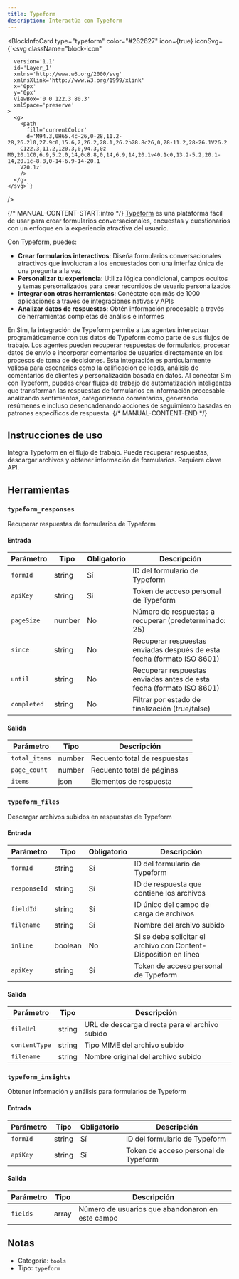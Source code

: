 ```yaml
---
title: Typeform
description: Interactúa con Typeform
---
```



<BlockInfoCard 
  type="typeform"
  color="#262627"
  icon={true}
  iconSvg={`<svg className="block-icon"
      
      version='1.1'
      id='Layer_1'
      xmlns='http://www.w3.org/2000/svg'
      xmlnsXlink='http://www.w3.org/1999/xlink'
      x='0px'
      y='0px'
      viewBox='0 0 122.3 80.3'
      xmlSpace='preserve'
    >
      <g>
        <path
          fill='currentColor'
          d='M94.3,0H65.4c-26,0-28,11.2-28,26.2l0,27.9c0,15.6,2,26.2,28.1,26.2h28.8c26,0,28-11.2,28-26.1V26.2
		C122.3,11.2,120.3,0,94.3,0z M0,20.1C0,6.9,5.2,0,14,0c8.8,0,14,6.9,14,20.1v40.1c0,13.2-5.2,20.1-14,20.1c-8.8,0-14-6.9-14-20.1
		V20.1z'
        />
      </g>
    </svg>`}
/>

{/* MANUAL-CONTENT-START:intro */}
[Typeform](https://www.typeform.com/) es una plataforma fácil de usar para crear formularios conversacionales, encuestas y cuestionarios con un enfoque en la experiencia atractiva del usuario.

Con Typeform, puedes:

- **Crear formularios interactivos**: Diseña formularios conversacionales atractivos que involucran a los encuestados con una interfaz única de una pregunta a la vez
- **Personalizar tu experiencia**: Utiliza lógica condicional, campos ocultos y temas personalizados para crear recorridos de usuario personalizados
- **Integrar con otras herramientas**: Conéctate con más de 1000 aplicaciones a través de integraciones nativas y APIs
- **Analizar datos de respuestas**: Obtén información procesable a través de herramientas completas de análisis e informes

En Sim, la integración de Typeform permite a tus agentes interactuar programáticamente con tus datos de Typeform como parte de sus flujos de trabajo. Los agentes pueden recuperar respuestas de formularios, procesar datos de envío e incorporar comentarios de usuarios directamente en los procesos de toma de decisiones. Esta integración es particularmente valiosa para escenarios como la calificación de leads, análisis de comentarios de clientes y personalización basada en datos. Al conectar Sim con Typeform, puedes crear flujos de trabajo de automatización inteligentes que transforman las respuestas de formularios en información procesable - analizando sentimientos, categorizando comentarios, generando resúmenes e incluso desencadenando acciones de seguimiento basadas en patrones específicos de respuesta.
{/* MANUAL-CONTENT-END */}

## Instrucciones de uso

Integra Typeform en el flujo de trabajo. Puede recuperar respuestas, descargar archivos y obtener información de formularios. Requiere clave API.

## Herramientas

### `typeform_responses`

Recuperar respuestas de formularios de Typeform

#### Entrada

| Parámetro | Tipo | Obligatorio | Descripción |
| --------- | ---- | ----------- | ----------- |
| `formId` | string | Sí | ID del formulario de Typeform |
| `apiKey` | string | Sí | Token de acceso personal de Typeform |
| `pageSize` | number | No | Número de respuestas a recuperar \(predeterminado: 25\) |
| `since` | string | No | Recuperar respuestas enviadas después de esta fecha \(formato ISO 8601\) |
| `until` | string | No | Recuperar respuestas enviadas antes de esta fecha \(formato ISO 8601\) |
| `completed` | string | No | Filtrar por estado de finalización \(true/false\) |

#### Salida

| Parámetro | Tipo | Descripción |
| --------- | ---- | ----------- |
| `total_items` | number | Recuento total de respuestas |
| `page_count` | number | Recuento total de páginas |
| `items` | json | Elementos de respuesta |

### `typeform_files`

Descargar archivos subidos en respuestas de Typeform

#### Entrada

| Parámetro | Tipo | Obligatorio | Descripción |
| --------- | ---- | -------- | ----------- |
| `formId` | string | Sí | ID del formulario de Typeform |
| `responseId` | string | Sí | ID de respuesta que contiene los archivos |
| `fieldId` | string | Sí | ID único del campo de carga de archivos |
| `filename` | string | Sí | Nombre del archivo subido |
| `inline` | boolean | No | Si se debe solicitar el archivo con Content-Disposition en línea |
| `apiKey` | string | Sí | Token de acceso personal de Typeform |

#### Salida

| Parámetro | Tipo | Descripción |
| --------- | ---- | ----------- |
| `fileUrl` | string | URL de descarga directa para el archivo subido |
| `contentType` | string | Tipo MIME del archivo subido |
| `filename` | string | Nombre original del archivo subido |

### `typeform_insights`

Obtener información y análisis para formularios de Typeform

#### Entrada

| Parámetro | Tipo | Obligatorio | Descripción |
| --------- | ---- | -------- | ----------- |
| `formId` | string | Sí | ID del formulario de Typeform |
| `apiKey` | string | Sí | Token de acceso personal de Typeform |

#### Salida

| Parámetro | Tipo | Descripción |
| --------- | ---- | ----------- |
| `fields` | array | Número de usuarios que abandonaron en este campo |

## Notas

- Categoría: `tools`
- Tipo: `typeform`
